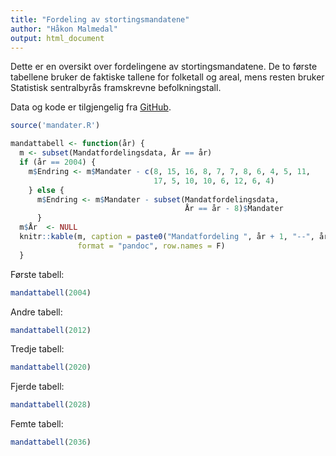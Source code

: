 ```yaml
---
title: "Fordeling av stortingsmandatene"
author: "Håkon Malmedal"
output: html_document
---
```


Dette er en oversikt over fordelingene av stortingsmandatene. De to første tabellene bruker de faktiske tallene for folketall og areal, mens resten bruker Statistisk sentralbyrås framskrevne befolkningstall.

Data og kode er tilgjengelig fra [GitHub](https://github.com/hmalmedal/mandatfordeling).

```r
source('mandater.R')
```

```r
mandattabell <- function(år) {
  m <- subset(Mandatfordelingsdata, År == år)
  if (år == 2004) {
    m$Endring <- m$Mandater - c(8, 15, 16, 8, 7, 7, 8, 6, 4, 5, 11,
                                17, 5, 10, 10, 6, 12, 6, 4)
    } else {
      m$Endring <- m$Mandater - subset(Mandatfordelingsdata,
                                       År == år - 8)$Mandater
      }
  m$År  <- NULL
  knitr::kable(m, caption = paste0("Mandatfordeling ", år + 1, "--", år + 9),
               format = "pandoc", row.names = F)
  }
```

Første tabell:

```r
mandattabell(2004)
```

Andre tabell:

```r
mandattabell(2012)
```

Tredje tabell:

```r
mandattabell(2020)
```

Fjerde tabell:

```r
mandattabell(2028)
```

Femte tabell:

```r
mandattabell(2036)
```
